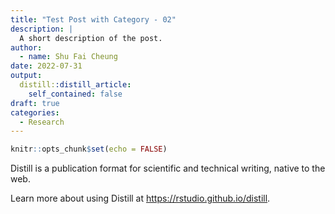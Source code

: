 ```yaml
---
title: "Test Post with Category - 02"
description: |
  A short description of the post.
author:
  - name: Shu Fai Cheung
date: 2022-07-31
output:
  distill::distill_article:
    self_contained: false
draft: true
categories:
  - Research
---
```



```r
knitr::opts_chunk$set(echo = FALSE)
```

Distill is a publication format for scientific and technical writing, native to the web.

Learn more about using Distill at <https://rstudio.github.io/distill>.


